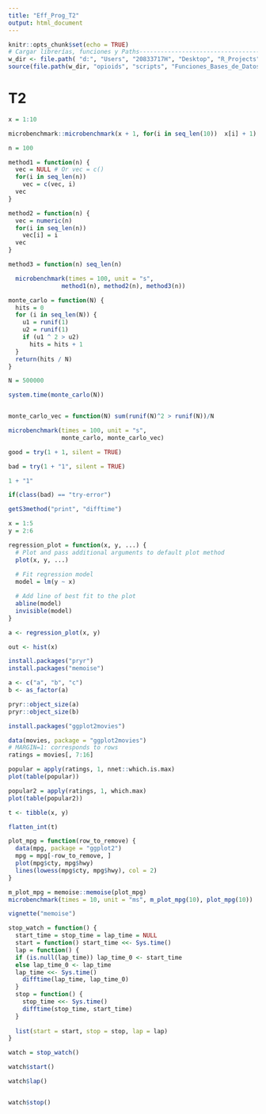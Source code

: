 ```yaml
---
title: "Eff_Prog_T2"
output: html_document
---
```


```r
knitr::opts_chunk$set(echo = TRUE)
# Cargar librerías, funciones y Paths------------------------------------------
w_dir <- file.path( "d:", "Users", "20833717H", "Desktop", "R_Projects")
source(file.path(w_dir, "opioids", "scripts", "Funciones_Bases_de_Datos.R"))

```

# T2

```r

x = 1:10

microbenchmark::microbenchmark(x + 1, for(i in seq_len(10))  x[i] + 1)

```

```r

n = 100

method1 = function(n) {
  vec = NULL # Or vec = c()
  for(i in seq_len(n))
    vec = c(vec, i)
  vec
}

method2 = function(n) {
  vec = numeric(n)
  for(i in seq_len(n))
    vec[i] = i
  vec
}

method3 = function(n) seq_len(n)

  microbenchmark(times = 100, unit = "s", 
               method1(n), method2(n), method3(n))

```

```r

monte_carlo = function(N) {
  hits = 0
  for (i in seq_len(N)) {
    u1 = runif(1)
    u2 = runif(1)
    if (u1 ^ 2 > u2)
      hits = hits + 1
  }
  return(hits / N)
}

N = 500000

system.time(monte_carlo(N))


monte_carlo_vec = function(N) sum(runif(N)^2 > runif(N))/N

microbenchmark(times = 100, unit = "s", 
               monte_carlo, monte_carlo_vec)

```

```r
good = try(1 + 1, silent = TRUE)

bad = try(1 + "1", silent = TRUE)

1 + "1"

if(class(bad) == "try-error")

getS3method("print", "difftime")

x = 1:5
y = 2:6

regression_plot = function(x, y, ...) {
  # Plot and pass additional arguments to default plot method
  plot(x, y, ...) 
  
  # Fit regression model 
  model = lm(y ~ x)

  # Add line of best fit to the plot
  abline(model)
  invisible(model)
}

a <- regression_plot(x, y)

out <- hist(x)

install.packages("pryr")
install.packages("memoise")

a <- c("a", "b", "c")
b <- as_factor(a)

pryr::object_size(a)
pryr::object_size(b)

install.packages("ggplot2movies")

data(movies, package = "ggplot2movies")
# MARGIN=1: corresponds to rows
ratings = movies[, 7:16]

popular = apply(ratings, 1, nnet::which.is.max)
plot(table(popular))

popular2 = apply(ratings, 1, which.max)
plot(table(popular2))

t <- tibble(x, y)

flatten_int(t)

```

```r
plot_mpg = function(row_to_remove) {
  data(mpg, package = "ggplot2")
  mpg = mpg[-row_to_remove, ]
  plot(mpg$cty, mpg$hwy)
  lines(lowess(mpg$cty, mpg$hwy), col = 2)
}

m_plot_mpg = memoise::memoise(plot_mpg)
microbenchmark(times = 10, unit = "ms", m_plot_mpg(10), plot_mpg(10))

vignette("memoise")

```

```r
stop_watch = function() {
  start_time = stop_time = lap_time = NULL
  start = function() start_time <<- Sys.time()
  lap = function() {
  if (is.null(lap_time)) lap_time_0 <- start_time
  else lap_time_0 <- lap_time
  lap_time <<- Sys.time()
    difftime(lap_time, lap_time_0)  
  }
  stop = function() {
    stop_time <<- Sys.time()
    difftime(stop_time, start_time)
  }
  
  list(start = start, stop = stop, lap = lap)
}

watch = stop_watch()

watch$start()

watch$lap()


watch$stop()


```




